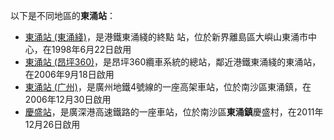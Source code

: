 以下是不同地區的'''東涌站'''：

*[[東涌站_(東涌綫)|東涌站 (東涌綫)]]，是港鐵東涌綫的終點<!--中途-->站，位於新界離島區大嶼山東涌市中心，在1998年6月22日啟用
*[[東涌站_(昂坪360)|東涌站 (昂坪360)]]，是昂坪360纜車系統的總站，鄰近港鐵東涌綫的東涌站，在2006年9月18日啟用
*[[東涌站_(广州)|東涌站 (广州)]]，是廣州地鐵4號線的一座高架車站，位於南沙區東涌鎮，在2006年12月30日啟用
*[[慶盛站|慶盛站]]，是廣深港高速鐵路的一座車站，位於南沙區'''東涌鎮'''慶盛村，在2011年12月26日啟用

{{消歧义|Cat=三字車站名消歧義}}